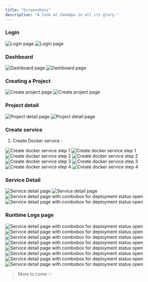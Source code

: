 ```yaml
---
title: "Screenshots"
description: "A look at ZaneOps in all its glory."
---
```


### Login

<img className="block dark:hidden" src="/images/login-light.png" alt="Login page" />
<img className="!hidden dark:!block" src="/images/login-dark.png" alt="Login page" />

### Dashboard


<img className="block dark:hidden" src="/images/dashboard-light.png" alt="Dashboard page" />
<img className="!hidden dark:!block" src="/images/dashboard-dark.png" alt="Dashboard page" />

### Creating a Project


<img className="block dark:hidden" src="/images/create-project-light.png" alt="Create project page" />
<img className="!hidden dark:!block" src="/images/create-project-dark.png" alt="Create project page" />

### Project detail

<img className="block dark:hidden" src="/images/project-detail-light.png" alt="Project detail page" />
<img className="!hidden dark:!block" src="/images/project-detail-dark.png" alt="Project detail page" />


### Create service

1. Create Docker service :

<img className="block dark:hidden" src="/images/create-service-step1-light.png" alt="Create docker service step 1" />
<img className="!hidden dark:!block" src="/images/create-service-step1-dark.png" alt="Create docker service step 1" />

<img className="block dark:hidden" src="/images/create-service-step2-light.png" alt="Create docker service step 2" />
<img className="!hidden dark:!block" src="/images/create-service-step2-dark.png" alt="Create docker service step 2" />

<img className="block dark:hidden" src="/images/create-service-step3-light.png" alt="Create docker service step 3" />
<img className="!hidden dark:!block" src="/images/create-service-step3-dark.png" alt="Create docker service step 3" />

<img className="block dark:hidden" src="/images/create-service-step4-light.png" alt="Create docker service step 4" />
<img className="!hidden dark:!block" src="/images/create-service-step4-dark.png" alt="Create docker service step 4" />

### Service Detail

<img className="block dark:hidden" src="/images/service-detail-light.png" alt="Service detail page" />
<img className="!hidden dark:!block" src="/images/service-detail-dark.png" alt="Service detail page" />

<img className="block dark:hidden" src="/images/service-detail-combobox-light.png" alt="Service detail page with combobox for deployment status open" />
<img className="!hidden dark:!block" src="/images/service-detail-combobox-dark.png" alt="Service detail page with combobox for deployment status  open" />


### Runtime Logs page

<img className="block dark:hidden" src="/images/deployment-detail-light.png" alt="Service detail page with combobox for deployment status open" />
<img className="!hidden dark:!block" src="/images/deployment-detail-dark.png" alt="Service detail page with combobox for deployment status  open" />

<img className="block dark:hidden" src="/images/logs-filter-light.png" alt="Service detail page with combobox for deployment status open" />
<img className="!hidden dark:!block" src="/images/logs-filter-dark.png" alt="Service detail page with combobox for deployment status  open" />


<img className="block dark:hidden" src="/images/logs-max-light.png" alt="Service detail page with combobox for deployment status open" />
<img className="!hidden dark:!block" src="/images/logs-max-dark.png" alt="Service detail page with combobox for deployment status  open" />


<img className="block dark:hidden" src="/images/logs-rainbow-light.png" alt="Service detail page with combobox for deployment status open" />
<img className="!hidden dark:!block" src="/images/logs-rainbow-dark.png" alt="Service detail page with combobox for deployment status  open" />



> More to come ✨ 